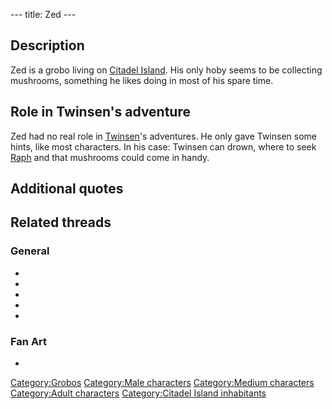 ---
title: Zed
---

{{Character|
Name=Zed|
Image=Zed.gif|
Race=[[Grobo]]|
Gender=Male|
Size=Medium|
Age=Adult}}

{{Quote|
Quote=Ah Twinsen, with this rain, I found plenty of mushrooms!|
Character=Zed}}

==Description==
Zed is a grobo living on [[Citadel Island]]. His only hoby seems to be collecting mushrooms, something he likes doing in most of his spare time.

==Role in Twinsen's adventure==
Zed had no real role in [[Twinsen]]'s adventures. He only gave Twinsen some hints, like most characters. In his case: Twinsen can drown, where to seek [[Raph]] and that mushrooms could come in handy.

==Additional quotes==
{{Quote|
Quote=Last time I heard him play his guitar, he was probably on the Cliffs. I was looking for mushrooms at that time.|
Character=Zed}}
{{Quote|
Quote=The Esmers should come here. It feels so good to look for mushrooms. By the way, I wouldn't try to go swimming, it gets deep very rapidly.|
Character=Zed}}

==Related threads==
===General===
* {{thread|id=4097|title=The Zed cult.}}
* {{thread|id=3894|title=Zed & the mushromms!}}
* {{thread|id=3447|title=Zed is a stalker !!!}}
* {{thread|id=3464|title=Zed Campaign}}
* {{thread|id=127|title=Zed}}

===Fan Art===
* {{thread|id=8393|title=LBA was origianlly invented during the Rock Age!}}

[[Category:Grobos]]
[[Category:Male characters]]
[[Category:Medium characters]]
[[Category:Adult characters]]
[[Category:Citadel Island inhabitants]]